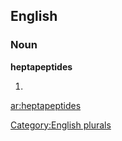 ==English==

===Noun===
'''heptapeptides'''

# {{plural of|[[heptapeptide]]}}

[[Category:English plurals]]

[[ar:heptapeptides]]